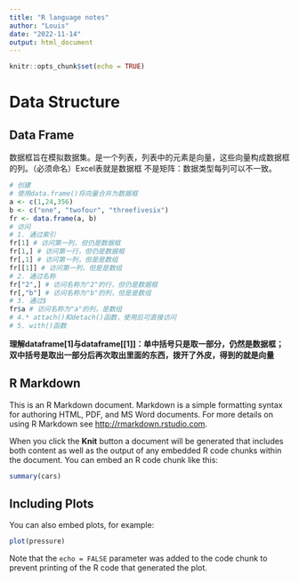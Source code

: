 ```yaml
---
title: "R language notes"
author: "Louis"
date: "2022-11-14"
output: html_document
---
```


```r
knitr::opts_chunk$set(echo = TRUE)
```

# Data Structure

## Data Frame
数据框旨在模拟数据集。是一个列表，列表中的元素是向量，这些向量构成数据框的列。（必须命名）Excel表就是数据框
不是矩阵：数据类型每列可以不一致。
```r
# 创建
# 使用data.frame()将向量合并为数据框
a <- c(1,24,356)
b <- c("one", "twofour", "threefivesix")
fr <- data.frame(a, b)
# 访问
# 1. 通过索引
fr[1] # 访问第一列，但仍是数据框
fr[1,] # 访问第一行，但仍是数据框
fr[,1] # 访问第一列，但是是数组
fr[[1]] # 访问第一列，但是是数组
# 2. 通过名称
fr["2",] # 访问名称为"2"的行，但仍是数据框
fr[,"b"] # 访问名称为"b"的列，但是是数组
# 3. 通过$
fr$a # 访问名称为"a"的列，是数组
# 4.* attach()和detach()函数，使用后可直接访问
# 5. with()函数
```
**理解dataframe[1]与dataframe[[1]]：单中括号只是取一部分，仍然是数据框；双中括号是取出一部分后再次取出里面的东西，拨开了外皮，得到的就是向量**



## R Markdown

This is an R Markdown document. Markdown is a simple formatting syntax for authoring HTML, PDF, and MS Word documents. For more details on using R Markdown see <http://rmarkdown.rstudio.com>.

When you click the **Knit** button a document will be generated that includes both content as well as the output of any embedded R code chunks within the document. You can embed an R code chunk like this:

```r
summary(cars)
```

## Including Plots

You can also embed plots, for example:

```r
plot(pressure)
```

Note that the `echo = FALSE` parameter was added to the code chunk to prevent printing of the R code that generated the plot.

